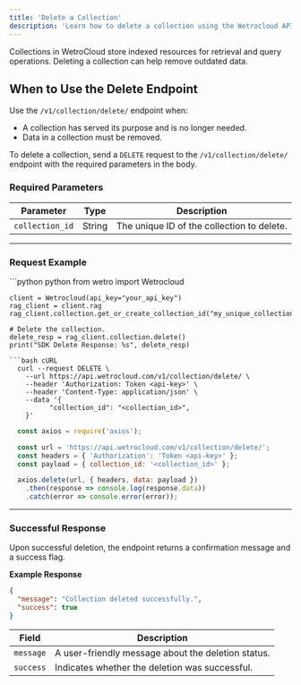 ```yaml
---
title: 'Delete a Collection'
description: 'Learn how to delete a collection using the Wetrocloud API when they are no longer needed.'
---
```

Collections in WetroCloud store indexed resources for retrieval and query operations. Deleting a collection can help remove outdated data.

## When to Use the Delete Endpoint

Use the `/v1/collection/delete/` endpoint when:

- A collection has served its purpose and is no longer needed.
- Data in a collection must be  removed.


To delete a collection, send a `DELETE` request to the `/v1/collection/delete/` endpoint with the required parameters in the body.

### Required Parameters

| Parameter      | Type   | Description                           |
|-----------------|--------|---------------------------------------|
| `collection_id` | String | The unique ID of the collection to delete. |

---

### Request Example
<CodeGroup>
  ```python python
    from wetro import Wetrocloud

    client = Wetrocloud(api_key="your_api_key")
    rag_client = client.rag
    rag_client.collection.get_or_create_collection_id("my_unique_collection_id")

    # Delete the collection.
    delete_resp = rag_client.collection.delete()
    print("SDK Delete Response: %s", delete_resp)
  ```
  ```bash cURL
    curl --request DELETE \
      --url https://api.wetrocloud.com/v1/collection/delete/ \
      --header 'Authorization: Token <api-key>' \
      --header 'Content-Type: application/json' \
      --data '{
            "collection_id": "<collection_id>",
      }'
  ```
  ```javascript javascript
    const axios = require('axios');

    const url = 'https://api.wetrocloud.com/v1/collection/delete/';
    const headers = { 'Authorization': 'Token <api-key>' };
    const payload = { collection_id: '<collection_id>' };

    axios.delete(url, { headers, data: payload })
      .then(response => console.log(response.data))
      .catch(error => console.error(error));
  ```
</CodeGroup>

---

### Successful Response

Upon successful deletion, the endpoint returns a confirmation message and a success flag.

**Example Response**

```json
{
  "message": "Collection deleted successfully.",
  "success": true
}
```

| Field      | Description                                        |
|------------|----------------------------------------------------|
| `message`  | A user-friendly message about the deletion status. |
| `success`  | Indicates whether the deletion was successful.     |

